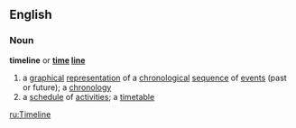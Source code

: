 ==English==

===Noun===
'''timeline''' or '''[[time]] [[line]]'''
# a [[graphical]] [[representation]] of a [[chronological]] [[sequence]] of [[events]] (past or future); a [[chronology]]
# a [[schedule]] of [[activities]]; a [[timetable]]

[[ru:Timeline]]